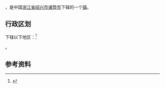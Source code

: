 {{中国乡级行政区|33/06/81/111/000
| 电话区号 = 575
}}

'''{{PAGENAMEBASE}}'''，是中国[[浙江省|浙江省]][[绍兴市|绍兴市]][[诸暨市|诸暨市]]下辖的一个[[镇|镇]]。

== 行政区划 ==
下辖以下地区：<ref>{{PRC admin/ref sgc|33/06/81/111/000}}</ref>

{{PRC admin/children|33/06/81/111/000}}。

== 参考资料 ==
{{reflist}}

{{PRC admin/navcat|33/06/81/111/000}}